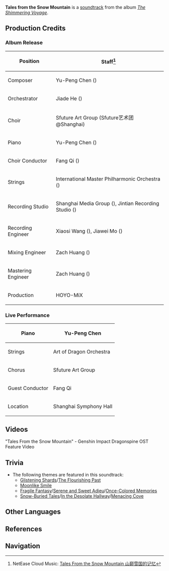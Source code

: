 {{Soundtrack Infobox
|title          =
|image          = The Shimmering Voyage.jpg
|album          = The Shimmering Voyage
|disc           = 4
|number         = 67
|featured       =
|featured2      =
|featured3      =
|featured_disc  =
|featured_disc2 =
|featured_disc3 =
|youtube_id     = OXeli1edmDA
|youtube_time   = 1605
|spotify_id     = 12NSCSLc3sEE8ubtCnaKFP
|played_in      = Media
|during         = [https://youtu.be/mAHW2ioE1g4 "Tales From the Snow Mountain" - Genshin Impact Dragonspine OST Feature Video]
|domain         =
|previous       = A New Summer Adventure!
|next           = Destined Parting
}}
'''Tales from the Snow Mountain''' is a [[soundtrack]] from the album ''[[The Shimmering Voyage]]''.

==Production Credits==
===Album Release===
{| class="wikitable" style="text-align:left; height:0.5em"
! Position
! Staff<ref>NetEase Cloud Music: [https://music.163.com/#/song?id=1861579836 Tales From the Snow Mountain 山巅雪国的记忆]</ref>
|-
! Composer
| Yu-Peng Chen ({{zh|陈致逸}})
|-
! Orchestrator
| Jiade He ({{zh|何迦德}})
|-
! Choir
| Sfuture Art Group (Sfuture艺术团@Shanghai)
|-
! Piano
| Yu-Peng Chen ({{zh|陈致逸}})
|-
! Choir Conductor
| Fang Qi ({{zh|齐放}})
|-
! Strings
| International Master Philharmonic Orchestra ({{zh|国际首席爱乐乐团}})
|-
! Recording Studio
| Shanghai Media Group ({{zh|上海广播大厦}}), Jintian Recording Studio ({{zh|金田录音棚}})
|-
! Recording Engineer
| Xiaosi Wang ({{zh|王小四}}), Jiawei Mo ({{zh|莫家伟}})
|-
! Mixing Engineer
| Zach Huang ({{zh|黄巍}})
|-
! Mastering Engineer
| Zach Huang ({{zh|黄巍}})
|-
! Production
| HOYO-MiX
|}

===Live Performance===
{{Quote|In the Shanghai Symphony Hall, 12 musicians on string instruments, music producer Yu-Peng Chen performs on the piano, and a chorus of 21 children sings in harmony. Together they bring the featured song of the [[Genshin Impact]] [[Dragonspine]] OST &mdash; "Tales From the Snow Mountain" &mdash; to life.|YouTube video description}}

{| class="wikitable" style="text-align:left; height:0.5em"
|-
! Piano
| Yu-Peng Chen
|-
! Strings
| Art of Dragon Orchestra
|-
! Chorus
| Sfuture Art Group
|-
! Guest Conductor
| Fang Qi
|-
! Location
| Shanghai Symphony Hall
|}

==Videos==
<gallery>
"Tales From the Snow Mountain" - Genshin Impact Dragonspine OST Feature Video
</gallery>

==Trivia==
* The following themes are featured in this soundtrack:
** [[Glistening Shards]]/[[The Flourishing Past]]
** [[Moonlike Smile]]
** [[Fragile Fantasy]]/[[Serene and Sweet Adieu]]/[[Once-Colored Memories]]
** [[Snow-Buried Tales]]/[[In the Desolate Hallway]]/[[Menacing Cove]]

==Other Languages==
{{Other Languages
|en      = Tales from the Snow Mountain
|zhs     = 山巅雪国的记忆
|zhs_rm  = Shāndiān Xuěguó de Jìyì
|zht     = 山巔雪國的記憶
|zht_rm  = Shāndiān Xuěguó de Jìyì
|zh_tl   = 
|ja      = 雪深き山頂の記憶
|ja_rm   = Yuki-fukaki Sanchou no Kioku
|ja_tl   = 
|ko      = {{tt|설국|雪國}} {{tt|산정상|山頂上}}의 {{tt|기억|記憶}}
|ko_rm   = Seolguk Sanjeongsang-ui Gieok
|ko_tl   = Memories from the Snow Land's Top of the Mountain
|tr      = 
|it      = 
}}

==References==
{{Reflist}}

==Navigation==
{{Soundtrack Navbox|The Shimmering Voyage}}